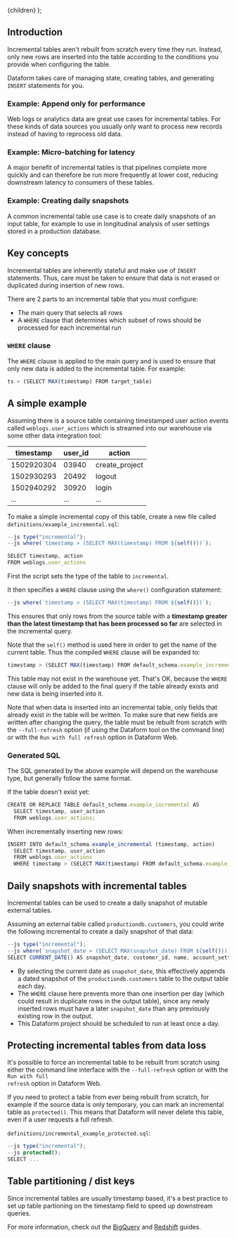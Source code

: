 
  <Documentation title="Incremental tables">{children}</Documentation>
);

## Introduction

Incremental tables aren't rebuilt from scratch every time they run. Instead, only new rows are inserted into the table according to the conditions you provide when configuring the table.

Dataform takes care of managing state, creating tables, and generating `INSERT` statements for you.

### Example: Append only for performance

Web logs or analytics data are great use cases for incremental tables. For these kinds of data sources you usually only want to process new records instead of having to reprocess old data.

### Example: Micro-batching for latency

A major benefit of incremental tables is that pipelines complete more quickly and can therefore be run more frequently at lower cost, reducing downstream latency to consumers of these tables.

### Example: Creating daily snapshots

A common incremental table use case is to create daily snapshots of an input table, for example to use in longitudinal analysis of user settings stored in a production database.

## Key concepts

Incremental tables are inherently stateful and make use of `INSERT` statements. Thus, care must be taken to ensure that data is not erased or duplicated during insertion of new rows.

There are 2 parts to an incremental table that you must configure:

- The main query that selects all rows
- A `WHERE` clause that determines which subset of rows should be processed for each incremental run

### `WHERE` clause

The `WHERE` clause is applied to the main query and is used to ensure that only new data is added to the incremental table. For example:

```js
ts > (SELECT MAX(timestamp) FROM target_table)
```

## A simple example

Assuming there is a source table containing timestamped user action events called `weblogs.user_actions` which is streamed into our warehouse via some other data integration tool:

<table className="bp3-html-table bp3-html-table-striped .modifier" style={{ width: "100%" }}>
  <thead>
    <tr>
      <th>timestamp</th>
      <th>user_id</th>
      <th>action</th>
    </tr>
  </thead>
  <tbody>
    <tr>
      <td>1502920304</td>
      <td>03940</td>
      <td>create_project</td>
    </tr>
    <tr>
      <td>1502930293</td>
      <td>20492</td>
      <td>logout</td>
    </tr>
    <tr>
      <td>1502940292</td>
      <td>30920</td>
      <td>login</td>
    </tr>
    <tr>
      <td>...</td>
      <td>...</td>
      <td>...</td>
    </tr>
  </tbody>
</table>

To make a simple incremental copy of this table, create a new file called `definitions/example_incremental.sql`:

```js
--js type("incremental");
--js where(`timestamp > (SELECT MAX(timestamp) FROM ${self()})`);

SELECT timestamp, action
FROM weblogs.user_actions
```

First the script sets the type of the table to `incremental`.

It then specifies a `WHERE` clause using the `where()` configuration statement:

```js
--js where(`timestamp > (SELECT MAX(timestamp) FROM ${self()})`);
```

This ensures that only rows from the source table with a <b>timestamp greater than the latest timestamp that has been processed so far</b> are selected in the incremental query.

Note that the `self()` method is used here in order to get the name of the current table. Thus the compiled `WHERE` clause will be expanded to:

```js
timestamp > (SELECT MAX(timestamp) FROM default_schema.example_incremental)
```

This table may not exist in the warehouse yet. That's OK, because the `WHERE` clause will only be added to the final query if the table already exists and new data is being inserted into it.

<div className="pt-callout pt-icon-info-sign pt-intent-warning" markdown="1">
  Note that when data is inserted into an incremental table, only fields that already exist in the
  table will be written. To make sure that new fields are written after changing the query, the
  table must be rebuilt from scratch with the <code>--full-refresh</code> option (if using the
  Dataform tool on the command line) or with the <code>Run with full refresh</code> option in
  Dataform Web.
</div>

### Generated SQL

The SQL generated by the above example will depend on the warehouse type, but generally follow the same format.

If the table doesn't exist yet:

```js
CREATE OR REPLACE TABLE default_schema.example_incremental AS
  SELECT timestamp, user_action
  FROM weblogs.user_actions;
```

When incrementally inserting new rows:

```js
INSERT INTO default_schema.example_incremental (timestamp, action)
  SELECT timestamp, user_action
  FROM weblogs.user_actions
  WHERE timestamp > (SELECT MAX(timestamp) FROM default_schema.example_incremental)
```

## Daily snapshots with incremental tables

Incremental tables can be used to create a daily snapshot of mutable external tables.

Assuming an external table called `productiondb.customers`, you could write the following incremental to create a daily snapshot of that data:

```js
--js type("incremental");
--js where(`snapshot_date > (SELECT MAX(snapshot_date) FROM ${self()})`);
SELECT CURRENT_DATE() AS snapshot_date, customer_id, name, account_settings FROM productiondb.customers
```

- By selecting the current date as `snapshot_date`, this effectively appends a dated snapshot of the `productiondb.customers` table to the output table each day.
- The `WHERE` clause here prevents more than one insertion per day (which could result in duplicate rows in the output table), since any newly inserted rows must have a later `snapshot_date`
  than any previously existing row in the output.
- This Dataform project should be scheduled to run at least once a day.

## Protecting incremental tables from data loss

It's possible to force an incremental table to be rebuilt from scratch using either the command line interface with the <code>--full-refresh</code> option or with the <code>Run with full refresh</code> option in Dataform Web.

If you need to protect a table from ever being rebuilt from scratch, for example if the source data is only temporary, you can mark an incremental table as `protected()`.
This means that Dataform will never delete this table, even if a user requests a full refresh.

`definitions/incremental_example_protected.sql`:

```js
--js type("incremental");
--js protected();
SELECT ...
```

## Table partitioning / dist keys

Since incremental tables are usually timestamp based, it's a best practice to set up table partioning on the timestamp field to speed up downstream queries.

For more information, check out the [BigQuery](/guides/warehouses/bigquery) and [Redshift](/guides/warehouses/redshift) guides.
